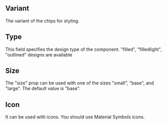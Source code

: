 
## Variant

The variant of the chips for styling.

<Variant />

## Type

This field specifies the design type of the component. "filled", "filledlight", "outlined" designs are available

<Type />

## Size

The "size" prop can be used with one of the sizes "small", "base", and "large". The default value is "base".

<Size />

## Icon

It can be used with icons. You should use Material Symbols icons.

<Icon />
